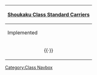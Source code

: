 {| class="mw-collapsible mw-collapsed wikitable" align=center
! [[:Category:Shoukaku Class|Shoukaku Class Standard Carriers]]
|-
! Implemented
|-
| align=center | {{ShipLink|Shoukaku}}{{·}}{{ShipLink|Zuikaku}}
|}<noinclude>[[Category:Class Navbox]]</noinclude>